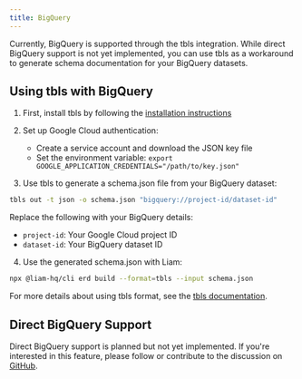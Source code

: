 ---
title: BigQuery
---

Currently, BigQuery is supported through the tbls integration. While direct BigQuery support is not yet implemented, you can use tbls as a workaround to generate schema documentation for your BigQuery datasets.

## Using tbls with BigQuery

1. First, install tbls by following the [installation instructions](https://github.com/k1LoW/tbls?tab=readme-ov-file#install)

2. Set up Google Cloud authentication:

   - Create a service account and download the JSON key file
   - Set the environment variable: `export GOOGLE_APPLICATION_CREDENTIALS="/path/to/key.json"`

3. Use tbls to generate a schema.json file from your BigQuery dataset:

```bash
tbls out -t json -o schema.json "bigquery://project-id/dataset-id"
```

Replace the following with your BigQuery details:

- `project-id`: Your Google Cloud project ID
- `dataset-id`: Your BigQuery dataset ID

4. Use the generated schema.json with Liam:

```bash
npx @liam-hq/cli erd build --format=tbls --input schema.json
```

For more details about using tbls format, see the [tbls documentation](/docs/parser/supported-formats/tbls#using-tbls-json-output).

## Direct BigQuery Support

Direct BigQuery support is planned but not yet implemented. If you're interested in this feature, please follow or contribute to the discussion on [GitHub](https://github.com/liam-hq/liam/discussions/364).

